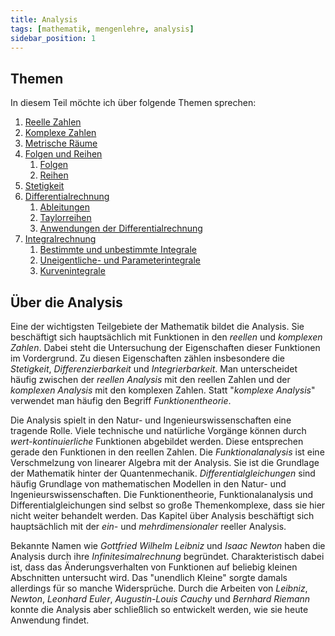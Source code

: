 ```yaml
---
title: Analysis
tags: [mathematik, mengenlehre, analysis]
sidebar_position: 1
---
```


## Themen
In diesem Teil möchte ich über folgende Themen sprechen:

1. [Reelle Zahlen](reelle_zahlen)
2. [Komplexe Zahlen](komplexe_zahlen)
3. [Metrische Räume](metrischer_raum)
4. [Folgen und Reihen](folgen_reihen)
   1. [Folgen](folgen_reihen/folgen)
   2. [Reihen](folgen_reihen/reihen)
5. [Stetigkeit](stetigkeit)
6. [Differentialrechnung](differentiation)
   1. [Ableitungen](differentiation/ableitungen)
   2. [Taylorreihen](differentiation/taylor)
   3. [Anwendungen der Differentialrechnung](differentiation/anwendungen)
7. [Integralrechnung](integration)
   1. [Bestimmte und unbestimmte Integrale](integration/integral1)
   2. [Uneigentliche- und  Parameterintegrale](integration/integral2)
   3. [Kurvenintegrale](integration/kurvenintegral)

## Über die Analysis
Eine der wichtigsten Teilgebiete der Mathematik bildet die Analysis.
Sie beschäftigt sich hauptsächlich mit Funktionen in den *reellen* und *komplexen Zahlen*.
Dabei steht die Untersuchung der Eigenschaften dieser Funktionen im Vordergrund.
Zu diesen Eigenschaften zählen insbesondere die *Stetigkeit*, *Differenzierbarkeit* und *Integrierbarkeit*.
Man unterscheidet häufig zwischen der *reellen Analysis* mit den reellen Zahlen und der *komplexen Analysis* mit den komplexen Zahlen.
Statt "*komplexe Analysis*" verwendet man häufig den Begriff *Funktionentheorie*.

Die Analysis spielt in den Natur- und Ingenieurswissenschaften eine tragende Rolle.
Viele technische und natürliche Vorgänge können durch *wert-kontinuierliche* Funktionen abgebildet werden.
Diese entsprechen gerade den Funktionen in den reellen Zahlen.
Die *Funktionalanalysis* ist eine Verschmelzung von linearer Algebra mit der Analysis.
Sie ist die Grundlage der Mathematik hinter der Quantenmechanik.
*Differentialgleichungen* sind häufig Grundlage von mathematischen Modellen in den Natur- und Ingenieurswissenschaften.
Die Funktionentheorie, Funktionalanalysis und Differentialgleichungen sind selbst so große Themenkomplexe, 
dass sie hier nicht weiter behandelt werden.
Das Kapitel über Analysis beschäftigt sich hauptsächlich mit der *ein-* und *mehrdimensionaler* reeller Analysis.

Bekannte Namen wie *Gottfried Wilhelm Leibniz* und *Isaac Newton* haben die Analysis durch ihre *Infinitesimalrechnung* begründet.
Charakteristisch dabei ist, dass das Änderungsverhalten von Funktionen auf beliebig kleinen Abschnitten untersucht wird.
Das "unendlich Kleine" sorgte damals allerdings für so manche Widersprüche.
Durch die Arbeiten von *Leibniz*, *Newton*, *Leonhard Euler*, *Augustin-Louis Cauchy* und *Bernhard Riemann* konnte die 
Analysis aber schließlich so entwickelt werden, wie sie heute Anwendung findet.